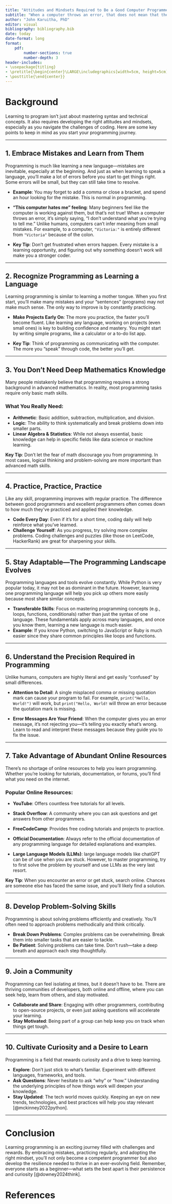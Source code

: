 ```yaml
---
title: "Attitudes and Mindsets Required to Be a Good Computer Programmer"
subtitle: "When a computer throws an error, that does not mean that the computer hates you!!!"
author: "John Karuitha, PhD"
editor: visual
bibliography: bibliography.bib
date: today
date-format: long
format: 
    pdf: 
        number-sections: true
        number-depth: 3
header-includes:
- \usepackage{titling}
- \pretitle{\begin{center}\LARGE\includegraphics[width=5cm, height=5cm]{Untitled.png}\\[\bigskipamount]}
- \posttitle{\end{center}}
---
```


# **Background**

Learning to program isn’t just about mastering syntax and technical concepts. It also requires developing the right attitudes and mindsets, especially as you navigate the challenges of coding. Here are some key points to keep in mind as you start your programming journey.

------------------------------------------------------------------------

## **1. Embrace Mistakes and Learn from Them**

Programming is much like learning a new language—mistakes are inevitable, especially at the beginning. And just as when learning to speak a language, you'll make a lot of errors before you start to get things right. Some errors will be small, but they can still take time to resolve.

-   **Example**: You may forget to add a comma or close a bracket, and spend an hour looking for the mistake. This is normal in programming.

-   **"This computer hates me" feeling**: Many beginners feel like the computer is working against them, but that’s not true! When a computer throws an error, it’s simply saying, “I don’t understand what you’re trying to tell me.” Unlike humans, computers can't infer meaning from small mistakes. For example, to a computer, `"Victoria:"` is entirely different from `"Victoria"` because of the colon.

-   **Key Tip**: Don’t get frustrated when errors happen. Every mistake is a learning opportunity, and figuring out why something doesn’t work will make you a stronger coder.

------------------------------------------------------------------------

## **2. Recognize Programming as Learning a Language**

Learning programming is similar to learning a mother tongue. When you first start, you’ll make many mistakes and your "sentences" (programs) may not make much sense. The only way to improve is by constantly practicing.

-   **Make Projects Early On**: The more you practice, the faster you'll become fluent. Like learning any language, working on projects (even small ones) is key to building confidence and mastery. You might start by writing simple programs, like a calculator or a to-do list app.

-   **Key Tip**: Think of programming as communicating with the computer. The more you "speak" through code, the better you'll get.

------------------------------------------------------------------------

## **3. You Don’t Need Deep Mathematics Knowledge**

Many people mistakenly believe that programming requires a strong background in advanced mathematics. In reality, most programming tasks require only basic math skills.

### **What You Really Need**:

-   **Arithmetic**: Basic addition, subtraction, multiplication, and division.
-   **Logic**: The ability to think systematically and break problems down into smaller parts.
-   **Linear Algebra & Statistics**: While not always essential, basic knowledge can help in specific fields like data science or machine learning.

**Key Tip**: Don’t let the fear of math discourage you from programming. In most cases, logical thinking and problem-solving are more important than advanced math skills.

------------------------------------------------------------------------

## **4. Practice, Practice, Practice**

Like any skill, programming improves with regular practice. The difference between good programmers and excellent programmers often comes down to how much they’ve practiced and applied their knowledge.

-   **Code Every Day**: Even if it’s for a short time, coding daily will help reinforce what you’ve learned.
-   **Challenge Yourself**: As you progress, try solving more complex problems. Coding challenges and puzzles (like those on LeetCode, HackerRank) are great for sharpening your skills.

------------------------------------------------------------------------

## **5. Stay Adaptable—The Programming Landscape Evolves**

Programming languages and tools evolve constantly. While Python is very popular today, it may not be as dominant in the future. However, learning one programming language will help you pick up others more easily because most share similar concepts.

-   **Transferable Skills**: Focus on mastering programming concepts (e.g., loops, functions, conditionals) rather than just the syntax of one language. These fundamentals apply across many languages, and once you know them, learning a new language is much easier.
-   **Example**: If you know Python, switching to JavaScript or Ruby is much easier since they share common principles like loops and functions.

------------------------------------------------------------------------

## **6. Understand the Precision Required in Programming**

Unlike humans, computers are highly literal and get easily "confused" by small differences.

-   **Attention to Detail**: A single misplaced comma or missing quotation mark can cause your program to fail. For example, `print("Hello, World!")` will work, but `print("Hello, World!` will throw an error because the quotation mark is missing.

-   **Error Messages Are Your Friend**: When the computer gives you an error message, it's not rejecting you—it’s telling you exactly what’s wrong. Learn to read and interpret these messages because they guide you to fix the issue.

------------------------------------------------------------------------

## **7. Take Advantage of Abundant Online Resources**

There’s no shortage of online resources to help you learn programming. Whether you're looking for tutorials, documentation, or forums, you'll find what you need on the internet.

### **Popular Online Resources**:

-   **YouTube**: Offers countless free tutorials for all levels.

-   **Stack Overflow**: A community where you can ask questions and get answers from other programmers.

-   **FreeCodeCamp**: Provides free coding tutorials and projects to practice.

-   **Official Documentation**: Always refer to the official documentation of any programming language for detailed explanations and examples.

-   **Large Language Models (LLMs)**: large language models like chatGPT can be of use when you are stuck. However, to master programming, try to first solve the problem by yourself and use LLMs as the very last resort.

**Key Tip**: When you encounter an error or get stuck, search online. Chances are someone else has faced the same issue, and you’ll likely find a solution.

------------------------------------------------------------------------

## **8. Develop Problem-Solving Skills**

Programming is about solving problems efficiently and creatively. You’ll often need to approach problems methodically and think critically.

-   **Break Down Problems**: Complex problems can be overwhelming. Break them into smaller tasks that are easier to tackle.
-   **Be Patient**: Solving problems can take time. Don’t rush—take a deep breath and approach each step thoughtfully.

------------------------------------------------------------------------

## **9. Join a Community**

Programming can feel isolating at times, but it doesn’t have to be. There are thriving communities of developers, both online and offline, where you can seek help, learn from others, and stay motivated.

-   **Collaborate and Share**: Engaging with other programmers, contributing to open-source projects, or even just asking questions will accelerate your learning.
-   **Stay Motivated**: Being part of a group can help keep you on track when things get tough.

------------------------------------------------------------------------

## **10. Cultivate Curiosity and a Desire to Learn**

Programming is a field that rewards curiosity and a drive to keep learning.

-   **Explore**: Don’t just stick to what’s familiar. Experiment with different languages, frameworks, and tools.
-   **Ask Questions**: Never hesitate to ask “why” or “how.” Understanding the underlying principles of how things work will deepen your knowledge.
-   **Stay Updated**: The tech world moves quickly. Keeping an eye on new trends, technologies, and best practices will help you stay relevant [@mckinney2022python].

------------------------------------------------------------------------

# **Conclusion**

Learning programming is an exciting journey filled with challenges and rewards. By embracing mistakes, practicing regularly, and adopting the right mindset, you'll not only become a competent programmer but also develop the resilience needed to thrive in an ever-evolving field. Remember, everyone starts as a beginner—what sets the best apart is their persistence and curiosity [@downey2024think].

# References {.unnumbered}